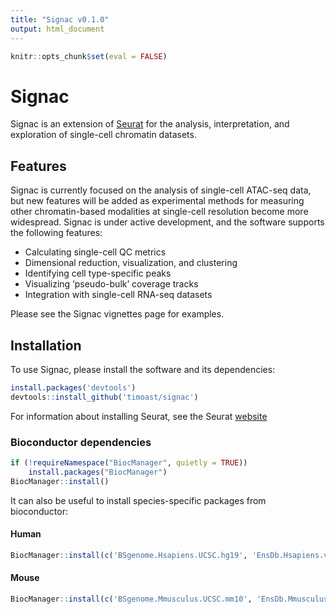 ```yaml
---
title: "Signac v0.1.0"
output: html_document
---
```


```r
knitr::opts_chunk$set(eval = FALSE)
```

# Signac

Signac is an extension of [Seurat](https://github.com/satijalab/seurat) for the analysis, interpretation, and exploration of single-cell chromatin datasets.

## Features

Signac is currently focused on the analysis of single-cell ATAC-seq data, but new features will be added as experimental methods for measuring other chromatin-based modalities at single-cell resolution become more widespread. Signac is under active development, and the software supports the following features:

* Calculating single-cell QC metrics
* Dimensional reduction, visualization, and clustering
* Identifying cell type-specific peaks
* Visualizing 'pseudo-bulk' coverage tracks
* Integration with single-cell RNA-seq datasets

Please see the Signac vignettes page for examples.

## Installation

To use Signac, please install the software and its dependencies:

```r
install.packages('devtools')
devtools::install_github('timoast/signac')
```

For information about installing Seurat, see the Seurat [website](https://satijalab.org/seurat/install.html)

### Bioconductor dependencies

```r
if (!requireNamespace("BiocManager", quietly = TRUE))
    install.packages("BiocManager")
BiocManager::install()
```

It can also be useful to install species-specific packages from bioconductor:

#### Human 

```r
BiocManager::install(c('BSgenome.Hsapiens.UCSC.hg19', 'EnsDb.Hsapiens.v75'))
```

#### Mouse

```r
BiocManager::install(c('BSgenome.Mmusculus.UCSC.mm10', 'EnsDb.Mmusculus.v79'))
```
